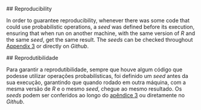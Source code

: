 <EN>
## Reproducibility

In order to guarantee reproducibility, whenever there was some code that could use probabilistic operations, a *seed* was defined before its execution, ensuring that when run on another machine, with the same version of *R* and the same *seed*, get the same result. The *seeds* can be checked throughout [Appendix 3](#appendix3) or directly on *Github*.
</EN>

<PT>
## Reprodutibilidade

Para garantir a reprodutibilidade, sempre que houve algum código que podesse utilizar operações probabilísticas, foi definido um *seed* antes da sua execução, garantindo que quando rodado em outra máquina, com a mesma versão de *R* e o mesmo *seed*, chegue ao mesmo resultado. Os *seeds* podem ser conferidos ao longo do [apêndice 3](#appendix) ou diretamente no *Github*.
</PT>